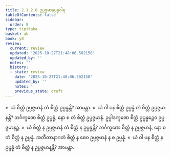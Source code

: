 ```yaml
---
title: 2.1.2.8 ဥပ္ပဇ္ဇမာနုပ္ပန္နဝါရ
tableOfContents: false
sidebar:
  order: 8
type: tipitaka
basket: ab
book: y8
review:
  current: review
  updated: '2025-10-27T21:48:06.502158'
  updated_by: ''
  notes: ''
  history:
  - state: review
    date: '2025-10-27T21:48:06.502158'
    updated_by: ''
    notes: ''
    previous_state: draft
---
```



<ReviewStatus review={frontmatter.review} showDetails={true} />

<HypothesisAnnotation frontmatter={frontmatter} />

<DynamicBreadcrumb />

<Division number="97" book="y8" e="ch" v="34" p="311">

<Paragraph number="456" book="y8">
»  ယံ စိတ္တံ ဥပ္ပဇ္ဇမာနံ တံ စိတ္တံ ဥပ္ပန္နန္တိ? အာမန္တာ.
</Paragraph>

<Paragraph number="457" book="y8">
«  ယံ ဝါ ပန စိတ္တံ ဥပ္ပန္နံ တံ စိတ္တံ ဥပ္ပဇ္ဇမာနန္တိ?
</Paragraph>

<Paragraph number="458" book="y8">
ဘင်္ဂက္ခဏေ စိတ္တံ ဥပ္ပန္နံ, နော စ တံ စိတ္တံ ဥပ္ပဇ္ဇမာနံ. ဥပ္ပါဒက္ခဏေ စိတ္တံ ဥပ္ပန္နဉ္စေဝ ဥပ္ပဇ္ဇမာနဉ္စ.
</Paragraph>

<Paragraph number="459" book="y8">
»  ယံ စိတ္တံ န ဥပ္ပဇ္ဇမာနံ တံ စိတ္တံ န ဥပ္ပန္နန္တိ?
</Paragraph>

<Paragraph number="460" book="y8">
ဘင်္ဂက္ခဏေ စိတ္တံ န ဥပ္ပဇ္ဇမာနံ, နော စ တံ စိတ္တံ န ဥပ္ပန္နံ. အတီတာနာဂတံ စိတ္တံ န စေဝ ဥပ္ပဇ္ဇမာနံ န စ ဥပ္ပန္နံ.
</Paragraph>

<Paragraph number="461" book="y8">
«  ယံ ဝါ ပန စိတ္တံ န ဥပ္ပန္နံ တံ စိတ္တံ န ဥပ္ပဇ္ဇမာနန္တိ? အာမန္တာ.
</Paragraph>
</Division>